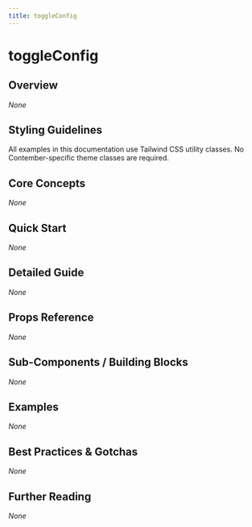 ```yaml
---
title: toggleConfig
---
```


<!-- Edited by human: false -->
<!-- Examples count: 0 -->
<!-- Source examples: 0 -->
<!-- Playground examples: 0 -->
<!-- External examples: 0 -->
<!-- Import examples: 0 -->

# toggleConfig

## Overview
_None_

## Styling Guidelines
All examples in this documentation use Tailwind CSS utility classes. No Contember-specific theme classes are required.

## Core Concepts
_None_

## Quick Start
_None_

## Detailed Guide
_None_

## Props Reference
_None_

## Sub-Components / Building Blocks
_None_

## Examples
_None_

## Best Practices & Gotchas
_None_

## Further Reading
_None_

<!-- End of Generated Documentation -->